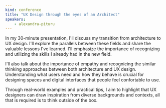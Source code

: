```yaml
---
kind: conference
title: "UX Design through the eyes of an Architect"
speakers:
    - alexandra-pituru
---
```


In my 30-minute presentation, I'll discuss my transition from architecture to UX design. I'll explore the parallels between these fields and share the valuable lessons I've learned. I'll emphasize the importance of recognizing and utilizing the skills I already had in the new field.

I'll also talk about the importance of empathy and recognicing the similar thinking approaches between both architecture and UX design. Understanding what users need and how they behave is crucial for designing spaces and digital interfaces that people feel confortable to use. 

Through real-world examples and practical tips, I aim to highlight that UX designers can draw inspiration from diverse backgrounds and contexts, all that is required is to think outside of the box.

